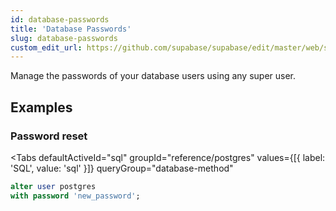 ```yaml
---
id: database-passwords
title: 'Database Passwords'
slug: database-passwords
custom_edit_url: https://github.com/supabase/supabase/edit/master/web/spec/postgres.yml
---
```


Manage the passwords of your database users using any super user.

## Examples

### Password reset

<Tabs
  defaultActiveId="sql"
  groupId="reference/postgres"
  values={[{ label: 'SQL', value: 'sql' }]}
  queryGroup="database-method"
>

<TabsPanel id="sql" label="sql">

```sql
alter user postgres
with password 'new_password';
```

</TabsPanel>

</Tabs>
